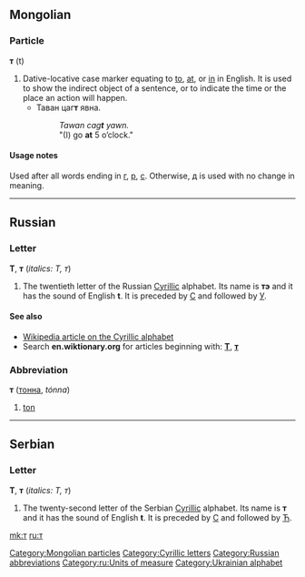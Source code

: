 {{see|Appendix:Variations of "t"}}
==Mongolian==

===Particle===
'''т''' (t)

# Dative-locative case marker equating to [[to]], [[at]], or [[in]] in English. It is used to show the indirect object of a sentence, or to indicate the time or the place an action will happen.
#* Таван цаг'''т''' явна.
#*: ''Tawan cag'''t''' yawn.''
#*: "(I) go '''at''' 5 o’clock."

====Usage notes====
Used after all words ending in [[г]], [[р]], [[с]]. Otherwise, [[д]] is used with no change in meaning.

----

==Russian==

===Letter===
'''Т''', '''т''' (''italics: Т, т'')

# The twentieth letter of the Russian [[Cyrillic]] alphabet. Its name is '''тэ''' {{IPAchar|(tɛ)}} and it has the sound of English '''t'''. It is preceded by [[с|С]] and followed by [[у|У]].

====See also====
* [[w:Cyrillic alphabet|Wikipedia article on the Cyrillic alphabet]]
* Search '''en.wiktionary.org''' for articles beginning with: '''[http://en.wiktionary.org/w/index.php?title=Special%3AAllpages&from=%D0%A2&namespace=0 Т]''', '''[http://en.wiktionary.org/w/index.php?title=Special%3AAllpages&from=%D1%82&namespace=0 т]'''

===Abbreviation===
'''т''' ([[тонна]], ''tónna'')

# [[ton]]

----

==Serbian==

===Letter===
'''Т''', '''т''' (''italics: Т, т'')

# The twenty-second letter of the Serbian [[Cyrillic]] alphabet. Its name is '''т''' and it has the sound of English '''t'''. It is preceded by [[с|С]] and followed by [[ћ|Ћ]].

[[Category:Mongolian particles]]
[[Category:Cyrillic letters]]
[[Category:Russian abbreviations]]
[[Category:ru:Units of measure]]
[[Category:Ukrainian alphabet]]

[[mk:т]]
[[ru:т]]